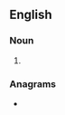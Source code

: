 ==English==

===Noun===
{{en-noun}}

# {{obsolete form of|andiron|lang=en}}

===Anagrams===
* {{anagrams|en|a=adhinnor|iron hand}}